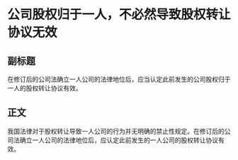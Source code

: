# 公司股权归于一人，不必然导致股权转让协议无效
## 副标题
在修订后的公司法确立一人公司的法律地位后，应当认定此前发生的公司股权归于一人的股权转让协议有效。
## 正文
我国法律对于股权转让导致一人公司的行为并无明确的禁止性规定。在修订后的公司法确立一人公司的法律地位后，应认定此前发生的一人公司的股权转让协议有效。
